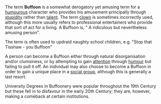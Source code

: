 The term '''Buffoon''' is a somewhat derogatory yet amusing term for a [[humour]]ous character who provides his amusement principally through [[stupidity]] rather than [[talent]]. The term [[clown]] is sometimes incorrectly used, although this more usually refers to professional entertainers who provide that sort of act for a living. A Buffoon is, " A ridiculous but nevertheless amusing person".

The term is often used to updraid naughty school children, e.g. "Stop that Tisshaw - you Buffoon"

A person can become a Buffoon either through natural disorganisation and/or clumsiness, or by attempting to gain [[attention]] through [[humour]] but failing to pull it off. An individual may also choose to become a Buffoon in order to gain a unique place in a [[social group]], although this is generally a last resort.

University Degrees in Buffoonery were popular throughout the 19th Century but these fell in to disfavour in the early 20th Century; they are, however, making a comeback at certain institutions.